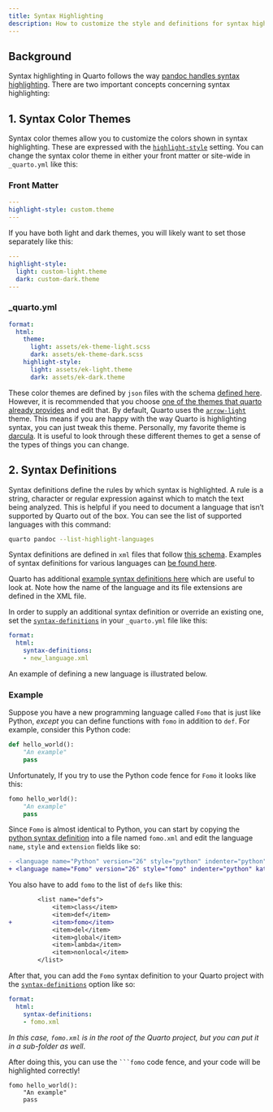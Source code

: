```yaml
---
title: Syntax Highlighting
description: How to customize the style and definitions for syntax highlighting in Quarto, including adding new languages.
---
```


## Background

Syntax highlighting in Quarto follows the way [pandoc handles syntax highlighting](https://pandoc.org/MANUAL#syntax-highlighting). There are two important concepts concerning syntax highlighting:

## 1. Syntax Color Themes

Syntax color themes allow you to customize the colors shown in syntax highlighting.  These are expressed with the [`highlight-style`](https://quarto.org/docs/output-formats/html-code.html#custom-highlighting) setting.  You can change the syntax color theme in either your front matter or site-wide in `_quarto.yml` like this:

::: {.panel-tabset}

### Front Matter

```yaml
---
highlight-style: custom.theme
---
```

If you have both light and dark themes, you will likely want to set those separately like this:

```yaml
---
highlight-style:
  light: custom-light.theme
  dark: custom-dark.theme
---
```

### _quarto.yml

```.yaml
format:
  html:
    theme: 
      light: assets/ek-theme-light.scss
      dark: assets/ek-theme-dark.scss
    highlight-style: 
      light: assets/ek-light.theme
      dark: assets/ek-dark.theme
```

:::

These color themes are defined by `json` files with the schema [defined here](https://docs.kde.org/stable5/en/kate/katepart/color-themes.html).  However, it is recommended that you choose [one of the themes that quarto already provides](https://github.com/quarto-dev/quarto-cli/tree/main/src/resources/pandoc/highlight-styles) and edit that.  By default, Quarto uses the [`arrow-light`](https://github.com/quarto-dev/quarto-cli/blob/main/src/resources/pandoc/highlight-styles/arrow-light.theme) theme.  This means if you are happy with the way Quarto is highlighting syntax, you can just tweak this theme.  Personally, my favorite theme is [darcula](https://github.com/quarto-dev/quarto-cli/blob/main/src/resources/pandoc/highlight-styles/dracula.theme).  It is useful to look through these different themes to get a sense of the types of things you can change.

## 2. Syntax Definitions

Syntax definitions define the rules by which syntax is highlighted.  A rule is a string, character or regular expression against which to match the text being analyzed. This is helpful if you need to document a language that isn't supported by Quarto out of the box.  You can see the list of supported languages with this command:

```bash
quarto pandoc --list-highlight-languages
```

Syntax definitions are defined in `xml` files that follow [this schema](https://docs.kde.org/stable5/en/kate/katepart/highlight.html).  Examples of syntax definitions for various languages can [be found here](https://github.com/KDE/syntax-highlighting/tree/master/data/syntax). 
  
Quarto has additional [example syntax definitions here](https://github.com/quarto-dev/quarto-cli/tree/main/src/resources/pandoc/syntax-definitions) which are useful to look at.  Note how the name of the language and its file extensions are defined in the XML file.

In order to supply an additional syntax definition or override an existing one, set the [`syntax-definitions`](https://quarto.org/docs/reference/formats/docx.html#code) in your `_quarto.yml` file like this:

```.yaml
format:
  html:
    syntax-definitions: 
    - new_language.xml
```

An example of defining a new language is illustrated below.

### Example

Suppose you have a new programming language called `Fomo` that is just like Python, _except_ you can define functions with `fomo` in addition to `def`.  For example, consider this Python code:

```python
def hello_world():
    "An example"
    pass
```

Unfortunately, If you try to use the Python code fence for `Fomo` it looks like this:

```python
fomo hello_world():
    "An example"
    pass
```

Since `Fomo` is almost identical to Python, you can start by copying the [python syntax definition](https://github.com/KDE/syntax-highlighting/blob/master/data/syntax/python.xml) into a file named `fomo.xml`  and edit the language `name`, `style` and `extension` fields like so:

```.diff
- <language name="Python" version="26" style="python" indenter="python" kateversion="5.0" section="Scripts" extensions="*.py;*.pyw;*.pyi;SConstruct;SConscript;*.FCMacro" ...
+ <language name="Fomo" version="26" style="fomo" indenter="python" kateversion="5.0" section="Scripts" extensions="*.fomo" ...
```

You also have to add `fomo` to the list of `defs` like this:

```.diff
		<list name="defs">
			<item>class</item>
			<item>def</item>
+           <item>fomo</item>
			<item>del</item>
			<item>global</item>
			<item>lambda</item>
			<item>nonlocal</item>
		</list>
```

After that, you can add the `Fomo` syntax definition to your Quarto project with the [`syntax-definitions`](https://quarto.org/docs/reference/formats/docx.html#code) option like so:

```.yaml
format:
  html:
    syntax-definitions: 
    - fomo.xml
```

_In this case, `fomo.xml` is in the root of the Quarto project, but you can put it in a sub-folder as well_.


After doing this, you can use the <code>```fomo</code> code fence, and your code will be highlighted correctly!

```fomo
fomo hello_world():
    "An example"
    pass
```
